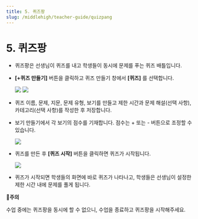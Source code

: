 ```yaml
---
title: 5. 퀴즈팡
slug: /middlehigh/teacher-guide/quizpang
---
```



# 5. 퀴즈팡

- 퀴즈팡은 선생님이 퀴즈를 내고 학생들이 동시에 문제를 푸는 퀴즈 배틀입니다.
- **\[+퀴즈 만들기]** 버튼을 클릭하고 퀴즈 만들기 창에서 **\[퀴즈]** 를 선택합니다.

  <Image src="/img/kr/middlehigh/teacher/05-01.jpg" size="lg" />
  <Image src="/img/kr/middlehigh/teacher/05-02.jpg" size="lg" />

- 퀴즈 이름, 문제, 지문, 문제 유형, 보기를 만들고 제한 시간과 문제 해설(선택 사항), 카테고리(선택 사항)를 작성한 후 저장합니다.
- 보기 만들기에서 각 보기의 점수를 기재합니다. 점수는 + 또는 - 버튼으로 조정할 수 있습니다.

  <Image src="/img/kr/middlehigh/teacher/05-03.jpg" size="lg" />

- 퀴즈를 만든 후 **\[퀴즈 시작]** 버튼을 클릭하면 퀴즈가 시작됩니다.

  <Image src="/img/kr/middlehigh/teacher/05-04.jpg" size="lg" />

- 퀴즈가 시작되면 학생들의 화면에 바로 퀴즈가 나타나고, 학생들은 선생님이 설정한 제한 시간 내에 문제를 풀게 됩니다.

**🚨주의**

수업 중에는 퀴즈팡을 동시에 할 수 없으니, 수업을 종료하고 퀴즈팡을 시작해주세요.
